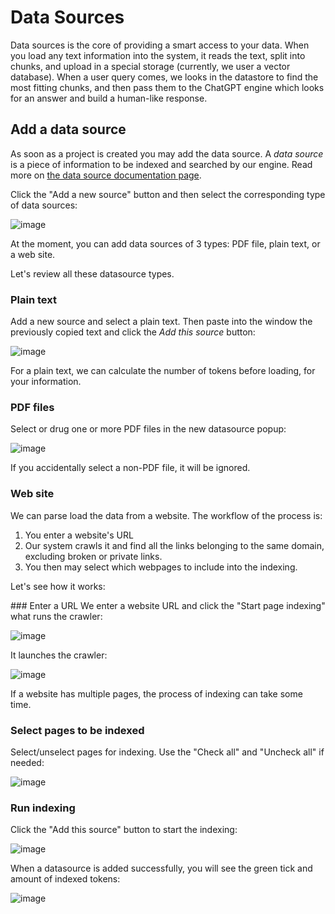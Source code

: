 
# Data Sources

Data sources is the core of providing a smart access to your data. When you load any text information into the system, it reads the text, split into chunks, and upload in a special storage (currently, we user a vector database). When a user query comes, we looks in the datastore to find the most fitting chunks, and then pass them to the ChatGPT engine which looks for an answer and build a human-like response.

## Add a data source
As soon as a project is created you may add the data source. A *data source* is a piece of information to be indexed and searched by our engine. Read more on [the data source documentation page](https://www.enumhq.com/docs/guide/data-sources).

 Click the "Add a new source" button and then select the corresponding type of data sources:

![image](https://github.com/StubbornDeer/enum-docs-nextra/assets/91156314/5407348c-fac1-4a47-b9a3-b15b9a90267a)

<Callout>
  At the moment, you can add data sources of 3 types: PDF file, plain text, or a web site.
 </Callout>

Let's review all these datasource types.

### Plain text

Add a new source and select a plain text. Then paste into the window the previously copied text and click the *Add this source* button:

![image](https://github.com/StubbornDeer/enum-docs-nextra/assets/91156314/581155be-f4e7-461f-bfd4-6f87c61aa75f)

<Callout>
For a plain text, we can calculate the number of tokens before loading, for your information.
</Callout>

### PDF files
Select or drug one or more PDF files in the new datasource popup:

![image](https://github.com/StubbornDeer/enum-docs-nextra/assets/91156314/0d65a321-4f4a-4cff-86bf-fd3d752315ae)

<Callout>
If you accidentally select a non-PDF file, it will be ignored.
</Callout>

### Web site
We can parse load the data from a website. The workflow of the process is:

1. You enter a website's URL
2. Our system crawls it and find all the links belonging to the same domain, excluding broken or private links.
3. You then may select which webpages to include into the indexing.

Let's see how it works:

<Steps>
### Enter a URL
  We enter a website URL and click the "Start page indexing" what runs the crawler:

![image](https://github.com/StubbornDeer/enum-docs-nextra/assets/91156314/b328432c-099b-4a2f-a79f-eb95d1ff31d2)

It launches the crawler:

![image](https://github.com/StubbornDeer/enum-docs-nextra/assets/91156314/31a66e58-64ed-452d-a341-a752a5d36d5f)

<Callout>
If a website has multiple pages, the process of indexing can take some time.
</Callout>

### Select pages to be indexed
Select/unselect pages for indexing. Use the "Check all" and "Uncheck all" if needed:

![image](https://github.com/StubbornDeer/enum-docs-nextra/assets/91156314/6b0c6c82-bd4c-4cbd-948e-539b6a43be88)


### Run indexing
  Click the "Add this source" button to start the indexing:

![image](https://github.com/StubbornDeer/enum-docs-nextra/assets/91156314/3fe227bc-c5f5-4a9f-ac9c-3aaa8a2cd55f)


When a datasource is added successfully, you will see the green tick and amount of indexed tokens:

![image](https://github.com/StubbornDeer/enum-docs-nextra/assets/91156314/c3dc8cd5-abc8-4ec3-aedc-eb8607ccbd27)

</Steps>
